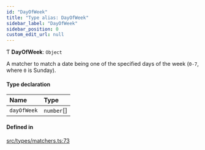 ```yaml
---
id: "DayOfWeek"
title: "Type alias: DayOfWeek"
sidebar_label: "DayOfWeek"
sidebar_position: 0
custom_edit_url: null
---
```


Ƭ **DayOfWeek**: `Object`

A matcher to match a date being one of the specified days of the week (`0-7`, where `0` is Sunday).

#### Type declaration

| Name | Type |
| :------ | :------ |
| `dayOfWeek` | `number`[] |

#### Defined in

[src/types/matchers.ts:73](https://github.com/gpbl/react-day-picker/blob/cd80be68f/src/types/matchers.ts#L73)
